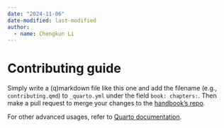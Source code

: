 ```yaml
---
date: "2024-11-06"
date-modified: last-modified
author:
  - name: Chengkun Li
---
```


# Contributing guide

Simply write a (q)markdown file like this one and add the filename (e.g., `contributing.qmd`) to `_quarto.yml` under the field `book: chapters:`. Then make a pull request to merge your changes to the [handbook's repo](https://github.com/acerbilab/handbook).

For other advanced usages, refer to [Quarto documentation](https://quarto.org/docs/books/).